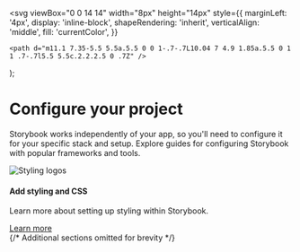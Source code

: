 

  <svg
    viewBox="0 0 14 14"
    width="8px"
    height="14px"
    style={{
      marginLeft: '4px',
      display: 'inline-block',
      shapeRendering: 'inherit',
      verticalAlign: 'middle',
      fill: 'currentColor',
    }}
  >
    <path d="m11.1 7.35-5.5 5.5a.5.5 0 0 1-.7-.7L10.04 7 4.9 1.85a.5.5 0 1 1 .7-.7l5.5 5.5c.2.2.2.5 0 .7Z" />
  </svg>
);

<Meta title="Configure your project" />

<div className="sb-container">
  <div className="sb-section-title">
    <h1>Configure your project</h1>
    <p>
      Storybook works independently of your app, so you'll need to configure it for your specific
      stack and setup. Explore guides for configuring Storybook with popular frameworks and tools.
    </p>
  </div>

  <div className="sb-section">
    <div className="sb-section-item">
      <Image
        src={Styling}
        alt="Styling logos"
        width={0}
        height={0}
        style={{ width: "100%", height: "auto" }}
      />
      <h4>Add styling and CSS</h4>
      <p>Learn more about setting up styling within Storybook.</p>
      <a href="https://storybook.js.org/docs/configure/styling-and-css" target="_blank" rel="noopener noreferrer">
        Learn more <RightArrow />
      </a>
    </div>
    {/* Additional sections omitted for brevity */}
  </div>
</div>

<style jsx>{`
  .sb-container {
    margin-bottom: 48px;
  }

  .sb-section-title {
    margin-bottom: 32px;
    font-family: 'Nunito Sans', sans-serif;
  }

  .sb-section {
    display: flex;
    flex-wrap: wrap;
    gap: 20px;
  }

  .sb-section-item {
    flex: 1;
    display: flex;
    flex-direction: column;
    gap: 10px;
    margin-bottom: 20px;
  }

  .sb-section-item a {
    font-size: 14px;
    text-decoration: none;
    color: #1ea7fd;
  }

  .sb-section-item a:hover {
    text-decoration: underline;
  }

  @media (max-width: 768px) {
    .sb-section {
      flex-direction: column;
    }
  }
`}</style>
